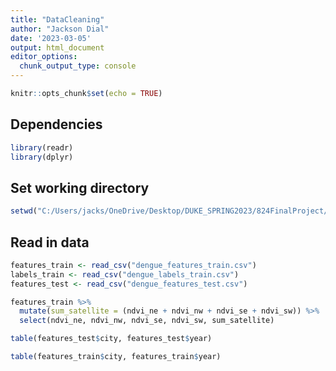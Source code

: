```yaml
---
title: "DataCleaning"
author: "Jackson Dial"
date: '2023-03-05'
output: html_document
editor_options: 
  chunk_output_type: console
---
```


```r
knitr::opts_chunk$set(echo = TRUE)
```

## Dependencies

```r
library(readr)
library(dplyr)
```

## Set working directory

```r
setwd("C:/Users/jacks/OneDrive/Desktop/DUKE_SPRING2023/824FinalProject/824FinalProject")
```

## Read in data

```r
features_train <- read_csv("dengue_features_train.csv")
labels_train <- read_csv("dengue_labels_train.csv")
features_test <- read_csv("dengue_features_test.csv")
```

```r
features_train %>% 
  mutate(sum_satellite = (ndvi_ne + ndvi_nw + ndvi_se + ndvi_sw)) %>% 
  select(ndvi_ne, ndvi_nw, ndvi_se, ndvi_sw, sum_satellite)
```

```r
table(features_test$city, features_test$year)

table(features_train$city, features_train$year)

```


